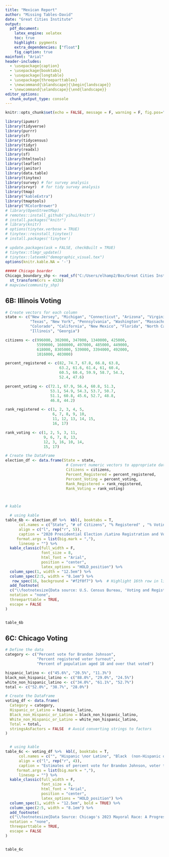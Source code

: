 ```yaml
---
title: "Mexican Report"
author: "Missing Tables-David"
date: "Great Cities Institute"
output: 
  pdf_document:
    latex_engine: xelatex
    toc: true
    highlight: pygments
    extra_dependencies: ["float"]
    fig_caption: true
mainfont: "Arial"
header-includes: 
  - \usepackage{caption} 
  - \usepackage{booktabs} 
  - \usepackage{longtable}
  - \usepackage{threeparttablex} 
  - \newcommand{\blandscape}{\begin{landscape}}
  - \newcommand{\elandscape}{\end{landscape}}
editor_options: 
  chunk_output_type: console
---
```





```r
knitr::opts_chunk$set(echo = FALSE, message = F, warning = F, fig.pos="H")


```


\renewcommand{\arraystretch}{1.4}
\clearpage

```r

library(ipumsr)
library(tidyverse)
library(purrr)
library(sf)
library(tidycensus)
library(tidyr)
library(readxl)
library(sf)
library(htmltools)
library(leaflet)
library(janitor)
library(data.table)
library(tinytex)
library(survey) # for survey analysis
library(srvyr)  # for tidy survey analysis
library(tmap)
library("kableExtra") 
library(tmaptools)
library("RColorBrewer") 
# library(OpenStreetMap)
# remotes::install_github('yihui/knitr')
# install.packages("knitr")
# library(knitr)
# options(tinytex.verbose = TRUE)
# tinytex::reinstall_tinytex()
# install.packages('tinytex')

# update.packages(ask = FALSE, checkBuilt = TRUE)
# tinytex::tlmgr_update()
# tinytex::latexmk("demographic_visual.tex")
options(knitr.kable.NA = '-')
 
##### Chicago boarder
Chicago_boundary_shp <- read_sf("C:/Users/elhamp2/Box/Great Cities Institute/Research/Mexican Report/Boundaries_Chicago/geo_export_8881adc5-2460-457b-892f-04f4d6028b72.shp") %>% 
  st_transform(crs = 4326)
# mapview(community_shp)


```


\renewcommand{\arraystretch}{1.4}
\clearpage


## 6B: Illinois Voting



```r
# Create vectors for each column
state <- c("New Jersey", "Michigan", "Connecticut", "Arizona", "Virginia", 
           "Texas", "New York", "Pennsylvania", "Washington", "Massachusetts", 
           "Colorado", "California", "New Mexico", "Florida", "North Carolina", 
           "Illinois", "Georgia")

citizens <- c(996000, 302000, 347000, 1340000, 425000, 
              5599000, 1608000, 497000, 485000, 449000, 
              618000, 8305000, 539000, 3394000, 492000, 
              1016000, 403000)

percent_registered <- c(82, 74.7, 67.8, 66.8, 63.8, 
                        63.2, 61.6, 61.4, 61, 60.4, 
                        60.5, 60.4, 59.9, 58.7, 54.3, 
                        52.4, 47.6)

percent_voting <- c(72.1, 67.9, 56.4, 60.8, 51.3, 
                    53.1, 54.9, 54.3, 53.7, 50.7, 
                    51.1, 60.8, 45.6, 52.7, 48.8, 
                    46.8, 44.2)

rank_registered <- c(1, 2, 3, 4, 5, 
                     6, 7, 8, 9, 10, 
                     11, 12, 13, 14, 15, 
                     16, 17)

rank_voting <- c(1, 2, 5, 3, 11, 
                 9, 6, 7, 8, 13, 
                 12, 3, 16, 10, 14, 
                 15, 17)

# Create the DataFrame
election_df <- data.frame(State = state,
                           # Convert numeric vectors to appropriate data types
                           Citizens = citizens,
                           Percent_Registered = percent_registered,
                           Percent_Voting = percent_voting,
                           Rank_Registered = rank_registered,
                           Rank_Voting = rank_voting)



# kable

  # using kable
table_6b <- election_df %>%  kbl(, booktabs = T,
      col.names = c("State", "# of Citizens", "% Registered" , "% Voting", "Rank Registered", "Rank Voting"),
      align = c("l", rep("r", 5)),
      caption = "2020 Presidential Election /Latino Registration and Voting By States",
     format.args = list(big.mark = ","),
      linesep = "") %>%
  kable_classic(full_width = F,
                font_size = 8,
                html_font = "Arial",
                position = "center",
                latex_options = "HOLD_position") %>%
  column_spec(1, width = "12.5em") %>%
  column_spec(2:5, width = "8.1em") %>%
   row_spec(16, background = "#f2f0f7") %>%  # Highlight 16th row in light blue
  add_footnote(
  c("\\footnotesize{Data source: U.S. Census Bureau, 'Voting and Registration in Election of November 2020,' Table 4a 'Voting and Registration By States,' GCI tabulation of states with more than 300,000 Latino citizens over age 18}"),
  notation = "none",
  threeparttable = TRUE,
  escape = FALSE
)


table_6b
```









## 6C: Chicago Voting

```r
# Define the data
category <- c("Percent vote for Brandon Johnson", 
              "Percent registered voter turnout", 
              "Percent of population aged 18 and over that voted")

hispanic_latino <- c("45.6%", "20.5%", "11.3%")
black_non_hispanic_latino <- c("88.0%", "29.0%", "24.5%")
white_non_hispanic_latino <- c("34.0%", "61.1%", "52.7%")
total <- c("52.0%", "38.7%", "28.0%")

# Create the DataFrame
voting_df <- data.frame(
  Category = category,
  Hispanic_or_Latino = hispanic_latino,
  Black_non_Hispanic_or_Latino = black_non_hispanic_latino,
  White_non_Hispanic_or_Latino = white_non_hispanic_latino,
  Total = total,
  stringsAsFactors = FALSE  # Avoid converting strings to factors
)


  # using kable
table_6c <- voting_df %>%  kbl(, booktabs = T,
      col.names = c("", "Hispanic \nor Latino", "Black  (non-Hispanic or Latino)" , "White (non-Hispanic or Latino)", "Total"),
      align = c("l", rep("r", 4)),
      caption = "Estimates of percent vote for Brandon Johnson, voter turnout, and percent of adult population that voted",
     format.args = list(big.mark = ","),
      linesep = "") %>%
  kable_classic(full_width = F,
                font_size = 8,
                html_font = "Arial",
                position = "center",
                latex_options = "HOLD_position") %>%
  column_spec(1, width = "12.5em", bold = TRUE) %>%
  column_spec(2:5, width = "8.1em") %>%
  add_footnote(
  c("\\footnotesize{Data Source: Chicago's 2023 Mayoral Race: A Progressive Victory Amidst Shocking Low Turnout by Black and Latino Voters (Calculations from Chicago Board of Election Commissioners 2023 Municipal Runoff Election Results and 2020 U.S. Census.)}"),
  notation = "none",
  threeparttable = TRUE,
  escape = FALSE
)


table_6c

```

